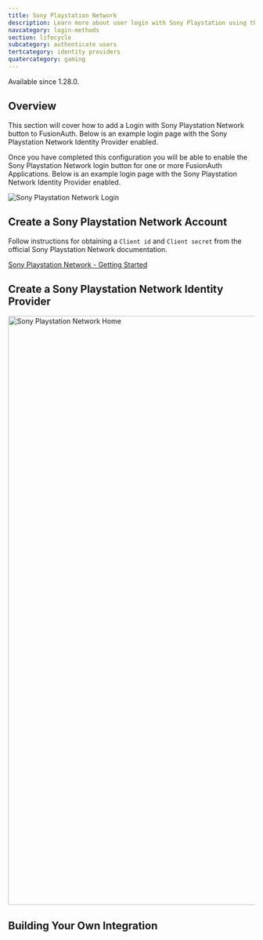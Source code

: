 ```yaml
---
title: Sony Playstation Network
description: Learn more about user login with Sony Playstation using the Sony Playstation Identity Provider.
navcategory: login-methods
section: lifecycle
subcategory: authenticate users
tertcategory: identity providers
quatercategory: gaming
---
```


<AdvancedEditionBlurb />

<Aside type="version">
Available since 1.28.0.
</Aside>

## Overview

This section will cover how to add a Login with Sony Playstation Network button to FusionAuth. Below is an example login page with the Sony Playstation Network Identity Provider enabled.

Once you have completed this configuration you will be able to enable the Sony Playstation Network login button for one or more FusionAuth Applications. Below is an example login page with the Sony Playstation Network Identity Provider enabled.

<img src="/img/docs/lifecycle/authenticate-users/identity-providers/gaming/login-playstation.png" alt="Sony Playstation Network Login"  />

## Create a Sony Playstation Network Account

Follow instructions for obtaining a `Client id` and `Client secret` from the official Sony Playstation Network documentation.

[Sony Playstation Network - Getting Started](https://partners.playstation.net/)

## Create a Sony Playstation Network Identity Provider

<IdpApplicationConfiguration identity_provider="Sony Playstation Network" />

<img src="/img/docs/lifecycle/authenticate-users/identity-providers/gaming/identity-provider-playstation-add.png" alt="Sony Playstation Network Home" width="1200" />

<IdpFormFields getStartedHref="https://partners.playstation.net/"
               getStartedText="Sony Playstation Network - Getting Started"
               idp="Sony Playstation Network"
               linkingStrategy="Create a pending link" />

## Building Your Own Integration

<LoginApiIntegration apiRef="/docs/apis/identity-providers/sonypsn#complete-the-propsidp_display_name-login" />
